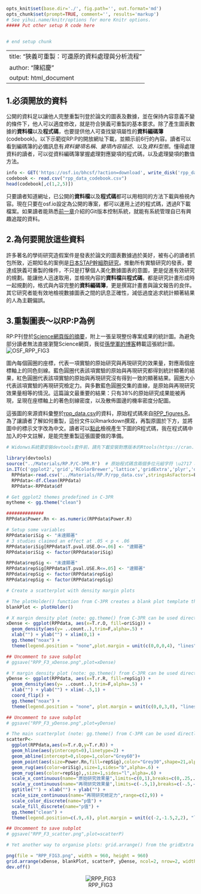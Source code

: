 ```r
opts_knit$set(base.dir='./', fig.path='', out.format='md')
opts_chunk$set(prompt=TRUE, comment='', results='markup')
# See yihui.name/knitr/options for more Knitr options.
##### Put other setup R code here


# end setup chunk
```
---
title: "狹義可重製：可還原的資料處理與分析流程"
author: "陳紹慶"
output: html_document
---

## 1.必須開放的資料  
公開的資料足以讓他人完整重製刊登於論文的圖表及數據，並在保持內容意義不變的條件下，他人可以適度修改，就是符合狹義可重製的基本要求。除了產生圖表數據的**資料檔**以及**程式碼**，也要提供他人可查找變項屬性的**資料編碼簿**(codebook)。以下示範從RP:P的開放網址下載，並顯示前6行的內容。讀者可以看到編碼簿的必備訊息有*資料變項名稱*、*變項內容描述*、以及*資料型態*。懂得處理資料的讀者，可以從資料編碼簿掌握處理對應變項的程式碼，以及處理變項的數值方法。  

```r
info <- GET('https://osf.io/bhcsf/?action=download', write_disk('rpp_data_codebook.csv', overwrite = TRUE))
codebook <- read.csv("rpp_data_codebook.csv")
head(codebook[,c(1,2,5)])
```

只要讀者知道網址，已公開的**資料檔**以及**程式碼**都可以用相同的方法下載與檢視內容。現在只要在osf.io設定為公開的專案，都可以運用上述的程式碼，透過R下載檔案。如果讀者能熟悉[前一章](../2_init/Git.html)介紹的Git版本控制系統，就能有系統管理自已有興趣追蹤的資料。

## 2.為何要開放這些資料  

許多著名的學術研究造假案件是發表於論文的圖表數據過於美好，被有心的讀者抓包所致，近期知名的案例是[日本STAP幹細胞研究][1]。推動所有實驗研究的發表，要達成狹義可重製的條件，不只是打擊個人美化數據圖表的意圖，更是促進有效研究的規劃。能讓他人迅速取用，並檢視內容的**資料檔**與**程式碼**，都是研究計畫形成時一起規劃的，格式與內容完整的**資料編碼簿**，更是撰寫計畫書與論文報告的良伴。其它研究者能有效地檢視數據圖表之間的訊息正確性，減低過度追求統計顯著結果的人為主觀偏誤。  

## 3.重製圖表～以RP:P為例  

RP:P刊登於[Science網頁版的摘要][2]，附上一張呈現整份專案成果的統計圖。為避免部分讀者無法直接瀏覽Science網頁，我從[孫學軍的博客](http://blog.sciencenet.cn/blog-41174-916523.html)轉載這張統計圖。  
![OSF_RPP_FIG3](http://image.sciencenet.cn/album/201508/28/070057qr779404q11r50lo.jpg)

圖內每個圓圈的座標，代表一項實驗的原始研究與再現研究的效果量，對應兩個座標軸上的同色刻線。藍色圓圈代表該項實驗的原始與再現研究都得到統計顯著的結果，紅色圓圈代表該項實驗的原始與再現研究沒有得到一致的顯著結果。圓圈大小代表該項實驗的再現研究檢定力。與多數藍色圓圈交集的直線，是原始與再現研究效果量相等的情況。這篇論文最重要的結果：只有38%的原始研究成果能被再現，呈現在座標軸上的著色刻線密度，以及散佈圖邊的機率密度分配圖。

這張圖的來源資料彙整於[rpp_data.csv](https://osf.io/fgjvw/)的資料，原始程式碼來自[RPP_figures.R](https://osf.io/tfbe8/)。為了讓讀者了解如何重製，這份文件以Rmarkdown撰寫，再製原圖於下方，並將圖中的標示文字改為中文。讀者可以[點此](01.Rmd)檢視產生下圖的R程式碼，我在程式碼中加入的中文註解，是能完整重製這張圖要做的準備。

```r
# Widonws系統要安裝devtools套件前，請先下載安裝對應版本的Rtools(https://cran.r-project.org/bin/windows/Rtools/)。例如安裝的R版本是3.1.3，要安裝Rtools32.exe；安裝的R版本是3.2.2，要安裝Rtools33.exe。

library(devtools)
source("../Materials/RP.P/C-3PR.R")  # 原始程式碼含兩個多位元組字符 \u2717 and \u03C1 ,此版本已置換為unicode
in.IT(c('ggplot2','grid','RColorBrewer','lattice','gridExtra','plyr','dplyr','httr'))  # 增加grid套件，確保ggplot繪圖正常
  RPPdata<-read.csv('../Materials/RP.P/rpp_data.csv',stringsAsFactors=F )  # 原始資料檔的欄位(BF,94)有多位元組字符，讀取後造成資料欄位錯置，此下載版已修正
  RPPdata<-df.Clean(RPPdata)
  RPPdata<-RPPdata$df

# Get ggplot2 themes predefined in C-3PR
mytheme <- gg.theme("clean")

##############
RPPdata$Power.Rn <- as.numeric(RPPdata$Power.R)

# Setup some variables
RPPdata$oriSig <- "未達顯著"
# 3 studies claimed an effect at .05 < p < .06
RPPdata$oriSig[RPPdata$T.pval.USE.O<=.06] <- "達顯著"
RPPdata$oriSig <- factor(RPPdata$oriSig)

RPPdata$repSig <- "未達顯著"
RPPdata$repSig[RPPdata$T.pval.USE.R<=.05] <- "達顯著"
RPPdata$repSig <- factor(RPPdata$repSig)
RPPdata$repSig <- factor(RPPdata$repSig)

# Create a scatterplot with density margin plots

# The plotHolder() function from C-3PR creates a blank plot template that will hold the figures
blankPlot <- plotHolder()

# X margin density plot (note: gg.theme() from C-3PR can be used directly in a ggplot2() call)
xDense <- ggplot(RPPdata, aes(x=T.r.O, fill=oriSig)) + 
  geom_density(aes(y= ..count..),trim=F,alpha=.5) + 
  xlab("") + ylab("") + xlim(0,1) +
  gg.theme("noax") + 
  theme(legend.position = "none",plot.margin = unit(c(0,0,0,4), "lines"))

## Uncomment to save subplot
# ggsave("RPP_F3_xDense.png",plot=xDense)

# Y margin density plot (note: gg.theme() from C-3PR can be used directly in a ggplot2() call)
yDense <- ggplot(RPPdata, aes(x=T.r.R, fill=repSig)) + 
  geom_density(aes(y= ..count..),trim=F,alpha=.5) + 
  xlab("") + ylab("") + xlim(-.5,1) + 
  coord_flip() + 
  gg.theme("noax") + 
  theme(legend.position = "none", plot.margin = unit(c(0,0,3,0), "lines")) 

## Uncomment to save subplot
# ggsave("RPP_F3_yDense.png",plot=yDense)

# The main scatterplot (note: gg.theme() from C-3PR can be used directly in a ggplot2() call)
scatterP<-
  ggplot(RPPdata,aes(x=T.r.O,y=T.r.R)) +  
  geom_hline(aes(yintercept=0),linetype=2) +
  geom_abline(intercept=0,slope=1,color="Grey60")+
  geom_point(aes(size=Power.Rn,fill=repSig),color="Grey30",shape=21,alpha=.8) + 
  geom_rug(aes(color=oriSig),size=1,sides="b",alpha=.6) + 
  geom_rug(aes(color=repSig),,size=1,sides="l",alpha=.6) + 
  scale_x_continuous(name="原始研究效果量",limits=c(0,1),breaks=c(0,.25,.5,.75,1)) + 
  scale_y_continuous(name="再現研究效果量",limits=c(-.5,1),breaks=c(-.5,-.25,0,.25,.5,.75,1)) + 
  ggtitle("") + xlab("") + ylab("") + 
  scale_size_continuous(name="再現研究檢定力",range=c(2,9)) + 
  scale_color_discrete(name="p值") +
  scale_fill_discrete(name="p值") +
  gg.theme("clean") + 
  theme(legend.position=c(.9,.6), plot.margin = unit(c(-2,-1.5,2,2), "lines")) 

## Uncomment to save subplot
# ggsave("RPP_F3_scatter.png",plot=scatterP)

# Yet another way to organise plots: grid.arrange() from the gridExtra package.

png(file = "RPP_FIG3.png", width = 960, height = 960)
grid.arrange(xDense, blankPlot, scatterP, yDense, ncol=2, nrow=2, widths=c(4, 1.3), heights=c(1.3, 4))
dev.off()
```
<center>![RPP_FIG3](RPP_FIG3.png)</center>


[1]: https://zh.wikipedia.org/wiki/%E5%88%BA%E6%BF%80%E8%A7%B8%E7%99%BC%E6%80%A7%E5%A4%9A%E8%83%BD%E6%80%A7%E7%8D%B2%E5%BE%97%E7%B4%B0%E8%83%9E  "STAP"

[2]: https://www.sciencemag.org/content/349/6251/aac4716.abstract  "Estimating the reproducibility of psychological science"
